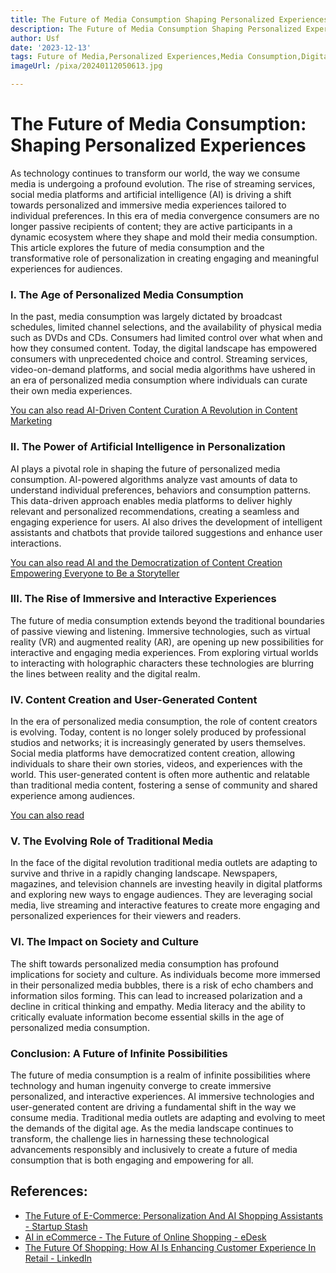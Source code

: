 ```yaml
---
title: The Future of Media Consumption Shaping Personalized Experiences
description: The Future of Media Consumption Shaping Personalized Experiences
author: Usf
date: '2023-12-13'
tags: Future of Media,Personalized Experiences,Media Consumption,Digital Content
imageUrl: /pixa/20240112050613.jpg

---
```

# The Future of Media Consumption: Shaping Personalized Experiences

As technology continues to transform our world, the way we  consume media is undergoing a profound evolution. The rise of streaming services, social media platforms and artificial  intelligence (AI) is driving a shift towards personalized and immersive media  experiences tailored to individual  preferences. In this era of  media convergence consumers  are no longer passive recipients of content; they are active participants in a dynamic ecosystem where they shape and mold their media consumption. This  article explores the future of media consumption and the transformative role of personalization in creating engaging and meaningful experiences for audiences.

### I. The Age of Personalized Media Consumption

In the past,  media consumption was largely  dictated by broadcast schedules, limited channel selections, and the availability of physical media such as DVDs and  CDs. Consumers had limited control over what when and how they  consumed  content. Today, the digital landscape has empowered consumers with unprecedented choice and control. Streaming services, video-on-demand platforms, and social media algorithms  have ushered in an era of personalized media consumption  where individuals can curate their own media experiences.

[You can also read AI-Driven Content Curation A Revolution in Content  Marketing](AI-Driven%20Content%20Curation%20A%20Revolution%20in%20Content%20Marketing)


### II. The Power of Artificial  Intelligence in Personalization

AI  plays a pivotal role in shaping the future of personalized media consumption. AI-powered algorithms analyze vast amounts of  data to understand individual preferences, behaviors and consumption patterns. This data-driven approach enables  media platforms to deliver highly relevant and personalized recommendations,  creating  a  seamless and engaging experience for  users. AI also  drives the  development of  intelligent assistants and chatbots that provide tailored suggestions and  enhance user interactions.

[You can also read AI and the Democratization of Content Creation Empowering Everyone to Be a Storyteller](AI%20and%20the%20Democratization%20of%20Content%20Creation%20Empowering%20Everyone%20to%20Be%20a%20Storyteller)


### III. The Rise  of Immersive and Interactive Experiences

The future of media consumption extends beyond the traditional boundaries of passive viewing and listening. Immersive technologies,  such as virtual reality (VR) and augmented reality (AR), are opening up new possibilities for interactive and  engaging media experiences. From  exploring virtual  worlds to interacting with holographic characters these technologies are blurring the lines between reality and the digital  realm.

### IV. Content Creation and User-Generated Content

In the era of personalized  media consumption,  the role of content creators is evolving. Today, content is no longer solely produced by professional studios and networks; it is increasingly generated by users themselves. Social media platforms have democratized content creation, allowing individuals to share their own stories, videos, and experiences with  the world.  This user-generated content is often more authentic and relatable than traditional media content, fostering a sense of community and shared experience among audiences.

[You can also read  ]()


### V. The Evolving Role of Traditional Media

In the face of the digital  revolution traditional media outlets are adapting to survive and thrive  in a rapidly changing  landscape.  Newspapers,  magazines,  and television channels are investing heavily in digital platforms and exploring  new ways to engage audiences. They are leveraging social media, live streaming and interactive features to create more engaging and personalized experiences  for their viewers and readers.

### VI. The Impact on Society and Culture

The shift towards personalized  media consumption has profound implications  for society and culture. As individuals become more immersed in their personalized media bubbles,  there  is a risk of echo chambers and information  silos forming.  This  can  lead to increased polarization and  a decline in critical thinking and empathy. Media literacy and the ability to critically evaluate information become essential skills in the age of  personalized media consumption.

### Conclusion: A Future of Infinite Possibilities

The future of  media consumption is a realm of infinite possibilities where technology and human  ingenuity converge to create  immersive personalized, and interactive experiences. AI  immersive technologies and user-generated content are driving a fundamental shift in the way we consume media. Traditional media outlets are adapting and evolving to meet  the demands of the digital  age.  As  the media landscape continues to transform, the challenge lies in harnessing these  technological advancements responsibly and inclusively to create a future of media consumption that is both engaging  and empowering for all.

## References:
- [The Future of E-Commerce: Personalization And AI Shopping Assistants - Startup Stash](https://blog.startupstash.com/the-future-of-e-commerce-personalization-and-ai-shopping-assistants-62483bd5da45)
- [AI in eCommerce - The Future of Online Shopping - eDesk](https://www.edesk.com/blog/ai-in-ecommerce/)
- [The Future Of Shopping: How AI Is Enhancing Customer Experience In Retail - LinkedIn](https://www.linkedin.com/pulse/future-shopping-how-ai-enhancing-customer)
